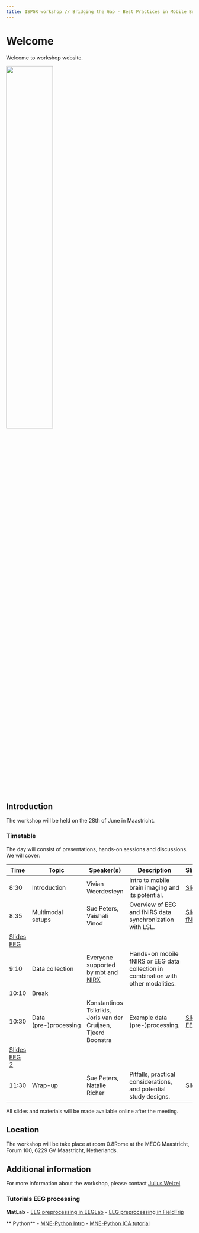 ```yaml
---
title: ISPGR workshop // Bridging the Gap - Best Practices in Mobile Brain Imaging
---
```


# Welcome
Welcome to workshop website.

![](treadmill_walking.png){width="50%" fig-align="center"}

## Introduction
The workshop will be held on the 28th of June in Maastricht.

### Timetable
The day will consist of presentations, hands-on sessions and discussions. We will cover:

| Time  | Topic                     | Speaker(s)                              | Description                                                                                  | Slides         |
|-------|---------------------------|-----------------------------------------|----------------------------------------------------------------------------------------------|----------------|
| 8:30  | Introduction              | Vivian Weerdesteyn                     | Intro to mobile brain imaging and its potential.                                             | [Slides](slides/vivian_intro.pdf)    |
| 8:35  | Multimodal setups         | Sue Peters, Vaishali Vinod | Overview of EEG and fNIRS data synchronization with LSL.                                     | [Slides fNIRS](slides/sue_multimodal_fnirs_plus_wrapup.pdf.pdf)
[Slides EEG](slides/lila_sync_eeg.pdf)    |
| 9:10  | Data collection           | Everyone supported by [mbt](https://mbraintrain.com/) and [NIRX](https://nirx.net/) | Hands-on mobile fNIRS or EEG data collection in combination with other modalities.           |     |
| 10:10 | Break                     |                                         |                                                                                              |                |
| 10:30 | Data (pre-)processing     | Konstantinos Tsikrikis, Joris van der Cruijsen, Tjeerd Boonstra | Example data (pre-)processing.                                                              | [Slides EEG 1](slides/joris_eeg_preprocessing.pdf) 
[Slides EEG 2](slides/tjeerd_gait_related_eeg_processing_2.pdf)   |
| 11:30 | Wrap-up                   | Sue Peters, Natalie Richer | Pitfalls, practical considerations, and potential study designs.                             | [Slides](slides/sue_multimodal_fnirs_plus_wrapup.pdf)    |


All slides and materials will be made avaliable online after the meeting.

## Location
The workshop will be take place at room 0.8Rome at the MECC Maastricht, Forum 100, 6229 GV Maastricht, Netherlands.

## Additional information
For more information about the workshop, please contact [Julius Welzel](mailto:j.welzel@neurologie.uni-kiel.de)

### Tutorials EEG processing

**MatLab**
- [EEG preprocessing in EEGLab](https://eeglab.org/tutorials/)
- [EEG preprocessing in FieldTrip](https://www.fieldtriptoolbox.org/development/module/preproc/)

** Python**
- [MNE-Python Intro](https://mne.tools/stable/auto_tutorials/index.html#preprocessing)
- [MNE-Python ICA tutorial](https://mne.tools/stable/auto_tutorials/preprocessing/40_artifact_correction_ica.html#sphx-glr-auto-tutorials-preprocessing-40-artifact-correction-ica-py)